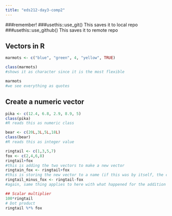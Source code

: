 ```yaml
---
title: "eds212-day3-comp2"
---
```

###remember!
###usethis::use_git() This saves it to local repo
###usethis::use_github() This saves it to remote repo


## Vectors in R
```r
marmots <- c("blue", "green", 4, "yellow", TRUE)

class(marmots)
#shows it as character since it is the most flexible

marmots
#we see everything as quotes
```
## Create a numeric vector
```r
pika <- c(12.4, 6.8, 2.9, 8.9, 5)
class(pika)
#R reads this as numeric class
```
```r
bear <- c(20L,3L,5L,18L)
class(bear)
#R reads this as integer value
```

```r
ringtail <- c(1,3,5,7)
fox <- c(2,4,6,8)
ringtail+fox
#this is adding the two vectors to make a new vector
ringtain_fox <- ringtail+fox
#this is storing the new vector to a name (if this was by itself, the code would not show up. it would be stored)
ringtail_minus_fox <- ringtail-fox
#again, same thing applies to here with what happened for the addition scenario

## Scalar multiplier
100*ringtail
# Dot product
ringtail %*% fox
```






